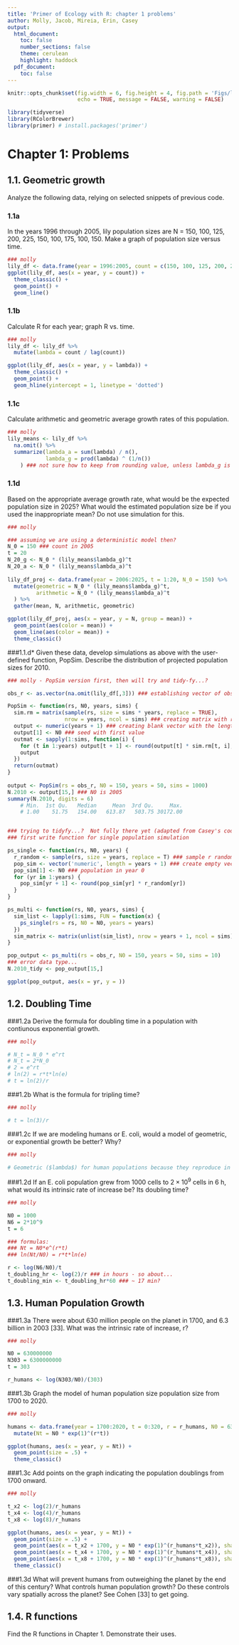 ```yaml
---
title: 'Primer of Ecology with R: chapter 1 problems'
author: Molly, Jacob, Mireia, Erin, Casey
output: 
  html_document:
    toc: false
    number_sections: false
    theme: cerulean
    highlight: haddock
  pdf_document:
    toc: false
---
```


``` r
knitr::opts_chunk$set(fig.width = 6, fig.height = 4, fig.path = 'Figs/lumpsucker',
                      echo = TRUE, message = FALSE, warning = FALSE)

library(tidyverse)
library(RColorBrewer)
library(primer) # install.packages('primer')
```

# Chapter 1: Problems

## 1.1. Geometric growth
Analyze the following data, relying on selected snippets of previous code.

### 1.1a 
In the years 1996 through 2005, lily population sizes are N = 150, 100, 125, 200, 225, 150, 100, 175, 100, 150. Make a graph of population size versus time. 

```r
### molly
lily_df <- data.frame(year = 1996:2005, count = c(150, 100, 125, 200, 225, 150, 100, 175, 100, 150))
ggplot(lily_df, aes(x = year, y = count)) +
  theme_classic() +
  geom_point() +
  geom_line()
```

### 1.1b
Calculate R for each year; graph R vs. time. 

```r
### molly
lily_df <- lily_df %>%
  mutate(lambda = count / lag(count))

ggplot(lily_df, aes(x = year, y = lambda)) +
  theme_classic() +
  geom_point() +
  geom_hline(yintercept = 1, linetype = 'dotted')
```

### 1.1c 
Calculate arithmetic and geometric average growth rates of this population.

```r
### molly
lily_means <- lily_df %>%
  na.omit() %>%
  summarize(lambda_a = sum(lambda) / n(),
            lambda_g = prod(lambda) ^ (1/n())
    ) ### not sure how to keep from rounding value, unless lambda_g is really that close to 1...?
```

### 1.1d 
Based on the appropriate average growth rate, what would be the expected population size in 2025? What would the estimated population size be if you used the inappropriate mean? Do not use simulation for this. 

```r
### molly

### assuming we are using a deterministic model then?
N_0 = 150 ### count in 2005
t = 20
N_20_g <- N_0 * (lily_means$lambda_g)^t
N_20_a <- N_0 * (lily_means$lambda_a)^t
  
lily_df_proj <- data.frame(year = 2006:2025, t = 1:20, N_0 = 150) %>%
  mutate(geometric = N_0 * (lily_means$lambda_g)^t,
         arithmetic = N_0 * (lily_means$lambda_a)^t
  ) %>%
  gather(mean, N, arithmetic, geometric)

ggplot(lily_df_proj, aes(x = year, y = N, group = mean)) +
  geom_point(aes(color = mean)) +
  geom_line(aes(color = mean)) + 
  theme_classic()
```

###1.1.d* 
Given these data, develop simulations as above with the user-defined function, PopSim. Describe the distribution of projected population sizes for 2010.
```r
### molly - PopSim version first, then will try and tidy-fy...?

obs_r <- as.vector(na.omit(lily_df[,3])) ### establishing vector of observed r values

PopSim <- function(rs, N0, years, sims) {
  sim.rm = matrix(sample(rs, size = sims * years, replace = TRUE),
                  nrow = years, ncol = sims) ### creating matrix with randomly sampled rs for each year and simulation number
  output <- numeric(years + 1) ### creating blank vector with the length of all total years
  output[1] <- N0 ### seed with first value
  outmat <- sapply(1:sims, function(i) {
    for (t in 1:years) output[t + 1] <- round(output[t] * sim.rm[t, i], 0)
    output
  })
  return(outmat)
}
 
output <- PopSim(rs = obs_r, N0 = 150, years = 50, sims = 1000)
N.2010 <- output[15,] ### N0 is 2005
summary(N.2010, digits = 6)
    # Min.  1st Qu.   Median     Mean  3rd Qu.     Max.
    # 1.00    51.75   154.00   613.87   503.75 30172.00


### trying to tidyfy...?  Not fully there yet (adapted from Casey's code from chapter)
### first write function for single population simulation

ps_single <- function(rs, N0, years) {
  r_random <- sample(rs, size = years, replace = T) ### sample r randomly from observed values
  pop_sim <- vector('numeric', length = years + 1) ### create empty vector to store simulated populations
  pop_sim[1] <- N0 ### population in year 0
  for (yr in 1:years) {
    pop_sim[yr + 1] <- round(pop_sim[yr] * r_random[yr])
  }
}

ps_multi <- function(rs, N0, years, sims) {
  sim_list <- lapply(1:sims, FUN = function(x) {
    ps_single(rs = rs, N0 = N0, years = years)
  })
  sim_matrix <- matrix(unlist(sim_list), nrow = years + 1, ncol = sims)
}

pop_output <- ps_multi(rs = obs_r, N0 = 150, years = 50, sims = 10)
### error data type...
N.2010_tidy <- pop_output[15,]

ggplot(pop_output, aes(x = yr, y = ))
```

## 1.2. Doubling Time

###1.2a
Derive the formula for doubling time in a population with contiunous exponential growth. 

```r
### molly

# N_t = N_0 * e^rt
# N_t = 2*N_0
# 2 = e^rt
# ln(2) = r*t*ln(e)
# t = ln(2)/r
```

###1.2b
What is the formula for tripling time? 

```r
### molly

# t = ln(3)/r
```


###1.2c
If we are modeling humans or E. coli, would a model of geometric, or exponential growth be better? Why? 

```r
### molly

# Geometric ($lambda$) for human populations because they reproduce in discrete time steps, and exponential ($r$) for E. coli because they reproduce continuously
```

###1.2d
If an E. coli population grew from $1000$ cells to $2 × 10^9$ cells in 6 h, what would its intrinsic rate of increase be? Its doubling time?
```r
### molly

N0 = 1000
N6 = 2*10^9
t = 6

### formulas:
### Nt = N0*e^(r*t)
### ln(Nt/N0) = r*t*ln(e)

r <- log(N6/N0)/t
t_doubling_hr <- log(2)/r ### in hours - so about...
t_doubling_min <- t_doubling_hr*60 ### ~ 17 min?
```

## 1.3. Human Population Growth

###1.3a 
There were about 630 million people on the planet in 1700, and 6.3 billion in 2003 [33]. What was the intrinsic rate of increase, r?
```r
### molly

N0 = 630000000
N303 = 6300000000
t = 303

r_humans <- log(N303/N0)/(303)
```

###1.3b 
Graph the model of human population size population size from 1700 to 2020.
```r
### molly

humans <- data.frame(year = 1700:2020, t = 0:320, r = r_humans, N0 = 630000000) %>% 
  mutate(Nt = N0 * exp(1)^(r*t))

ggplot(humans, aes(x = year, y = Nt)) +
  geom_point(size = .5) +
  theme_classic()
```

###1.3c
Add points on the graph indicating the population doublings from 1700 onward.

```r
### molly

t_x2 <- log(2)/r_humans
t_x4 <- log(4)/r_humans
t_x8 <- log(8)/r_humans

ggplot(humans, aes(x = year, y = Nt)) +
  geom_point(size = .5) +
  geom_point(aes(x = t_x2 + 1700, y = N0 * exp(1)^(r_humans*t_x2)), shape = 1, size = 4, colour = "hotpink") +
  geom_point(aes(x = t_x4 + 1700, y = N0 * exp(1)^(r_humans*t_x4)), shape = 1, size = 4, colour = "hotpink") +
  geom_point(aes(x = t_x8 + 1700, y = N0 * exp(1)^(r_humans*t_x8)), shape = 1, size = 4, colour = "hotpink") +
  theme_classic()
```


###1.3d 
What will prevent humans from outweighing the planet by the end of this century? What controls human population growth? Do these controls vary spatially across the planet? See Cohen [33] to get going.

## 1.4. R functions

Find the R functions in Chapter 1. Demonstrate their uses.
